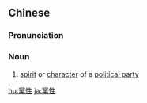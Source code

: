{{also|党性}}
==Chinese==
{{zh-forms|s=党性}}

===Pronunciation===
{{zh-pron
|m=dǎngxìng
|c=dong2 sing3
|mn=qz,xm,zz:tóng-sèng
|cat=n
}}

===Noun===
{{zh-noun}}

# [[spirit]] or [[character]] of a [[political party]]

{{zh-cat|Advanced}}

[[hu:黨性]]
[[ja:黨性]]